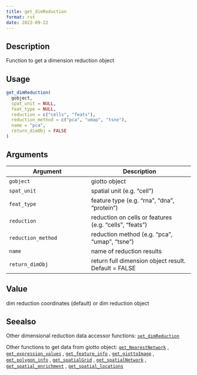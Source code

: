 ```yaml
--- 
title: get_dimReduction 
format: rst 
date: 2022-09-22 
--- 
```


## Description

Function to get a dimension reduction object


## Usage

```r
get_dimReduction(
  gobject,
  spat_unit = NULL,
  feat_type = NULL,
  reduction = c("cells", "feats"),
  reduction_method = c("pca", "umap", "tsne"),
  name = "pca",
  return_dimObj = FALSE
)
```


## Arguments

Argument      |Description
------------- |----------------
`gobject`     |     giotto object
`spat_unit`     |     spatial unit (e.g. "cell")
`feat_type`     |     feature type (e.g. "rna", "dna", "protein")
`reduction`     |     reduction on cells or features (e.g. "cells", "feats")
`reduction_method`     |     reduction method (e.g. "pca", "umap", "tsne")
`name`     |     name of reduction results
`return_dimObj`     |     return full dimension object result. Default = FALSE


## Value

dim reduction coordinates (default) or dim reduction object


## Seealso

Other dimensional reduction data accessor functions:
 [`set_dimReduction`](#setdimreduction) 
 
 Other functions to get data from giotto object:
 [`get_NearestNetwork`](#getnearestnetwork) ,
 [`get_expression_values`](#getexpressionvalues) ,
 [`get_feature_info`](#getfeatureinfo) ,
 [`get_giottoImage`](#getgiottoimage) ,
 [`get_polygon_info`](#getpolygoninfo) ,
 [`get_spatialGrid`](#getspatialgrid) ,
 [`get_spatialNetwork`](#getspatialnetwork) ,
 [`get_spatial_enrichment`](#getspatialenrichment) ,
 [`get_spatial_locations`](#getspatiallocations)


